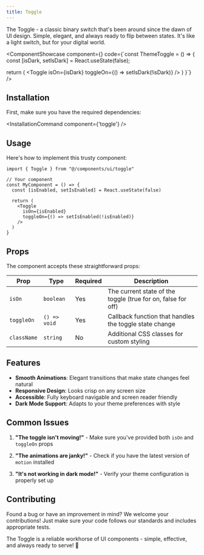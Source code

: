 ```yaml
---
title: Toggle
---
```



The Toggle - a classic binary switch that's been around since the dawn of UI design. Simple, elegant, and always ready to flip between states. It's like a light switch, but for your digital world.

<ComponentShowcase component={<ToggleShowcase />} code={`const ThemeToggle = () => {
  const [isDark, setIsDark] = React.useState(false);

  return (
    <Toggle
      isOn={isDark}
      toggleOn={() => setIsDark(!isDark)}
    />
  )
}`} />

## Installation

First, make sure you have the required dependencies:


<InstallationCommand component={'toggle'} />


## Usage

Here's how to implement this trusty component:

```tsx
import { Toggle } from "@/components/ui/toggle"

// Your component
const MyComponent = () => {
  const [isEnabled, setIsEnabled] = React.useState(false)

  return (
    <Toggle
      isOn={isEnabled}
      toggleOn={() => setIsEnabled(!isEnabled)}
    />
  )
}
```

## Props

The component accepts these straightforward props:

| Prop | Type | Required | Description |
|------|------|----------|-------------|
| `isOn` | `boolean` | Yes | The current state of the toggle (true for on, false for off) |
| `toggleOn` | `() => void` | Yes | Callback function that handles the toggle state change |
| `className` | `string` | No | Additional CSS classes for custom styling |

## Features

- **Smooth Animations**: Elegant transitions that make state changes feel natural
- **Responsive Design**: Looks crisp on any screen size
- **Accessible**: Fully keyboard navigable and screen reader friendly
- **Dark Mode Support**: Adapts to your theme preferences with style

## Common Issues

1. **"The toggle isn't moving!"** - Make sure you've provided both `isOn` and `toggleOn` props

2. **"The animations are janky!"** - Check if you have the latest version of `motion` installed

3. **"It's not working in dark mode!"** - Verify your theme configuration is properly set up

## Contributing

Found a bug or have an improvement in mind? We welcome your contributions! Just make sure your code follows our standards and includes appropriate tests.

The Toggle is a reliable workhorse of UI components - simple, effective, and always ready to serve! 🎯


